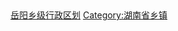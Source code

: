 [[Category:岳阳乡级行政区划|]]
[[Category:湖南省乡镇|Category:湖南省乡镇]]
<br>
{{hideh
|Head = 岳阳各区县市所辖乡镇与街道
|FrameStyle   = border:solid 1px #000080;
|HeadStyle    = text-align:center;background:transparent;
|ContentStyle = background: #99CCFF;
}}
{{岳阳市岳阳楼区行政区划|state=expanded}}
{{岳阳市云溪区行政区划|state=expanded}}
{{岳阳市君山区行政区划|state=expanded}}
{{临湘市行政区划|state=expanded}}
{{汨罗市行政区划|state=expanded}}
{{岳阳县行政区划|state=expanded}}
{{湘阴县行政区划|state=expanded}}
{{平江县行政区划|state=expanded}}
{{华容县行政区划|state=expanded}}
{{屈原管理区行政区划|state=expanded}}
{{hidef}}